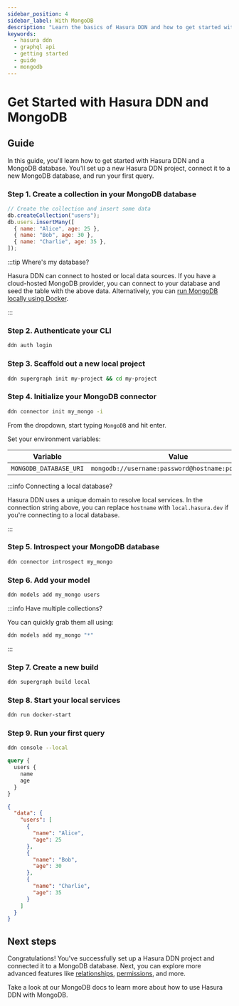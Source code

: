 ```yaml
---
sidebar_position: 4
sidebar_label: With MongoDB
description: "Learn the basics of Hasura DDN and how to get started with a MongoDB database."
keywords:
  - hasura ddn
  - graphql api
  - getting started
  - guide
  - mongodb
---
```



# Get Started with Hasura DDN and MongoDB

<Prereqs />

## Guide

In this guide, you'll learn how to get started with Hasura DDN and a MongoDB database. You'll set up a new Hasura DDN
project, connect it to a new MongoDB database, and run your first query.

### Step 1. Create a collection in your MongoDB database

```js title="First, you'll create a new collection in your MongoDB database:"
// Create the collection and insert some data
db.createCollection("users");
db.users.insertMany([
  { name: "Alice", age: 25 },
  { name: "Bob", age: 30 },
  { name: "Charlie", age: 35 },
]);
```

:::tip Where's my database?

Hasura DDN can connect to hosted or local data sources. If you have a cloud-hosted MongoDB provider, you can connect to
your database and seed the table with the above data. Alternatively, you can
[run MongoDB locally using Docker](https://hub.docker.com/_/mongo).

:::

### Step 2. Authenticate your CLI

```sh title="Before you can create a new Hasura DDN project, you need to authenticate your CLI:"
ddn auth login
```

### Step 3. Scaffold out a new local project

```sh title="Next, you'll create a new Hasura DDN project. Run the following command:"
ddn supergraph init my-project && cd my-project
```

### Step 4. Initialize your MongoDB connector

```sh title="Initialize a new MongoDB connector. Run the following command:"
ddn connector init my_mongo -i
```

From the dropdown, start typing `MongoDB` and hit enter.

Set your environment variables:

| Variable               | Value                                              | Required |
| ---------------------- | -------------------------------------------------- | -------- |
| `MONGODB_DATABASE_URI` | `mongodb://username:password@hostname:port/dbname` | Yes      |

:::info Connecting a local database?

Hasura DDN uses a unique domain to resolve local services. In the connection string above, you can replace `hostname`
with `local.hasura.dev` if you're connecting to a local database.

:::

### Step 5. Introspect your MongoDB database

```sh title="Next, you'll introspect your MongoDB database:"
ddn connector introspect my_mongo
```

### Step 6. Add your model

```sh title="Now, you'll track the collections in your MongoDB database:"
ddn models add my_mongo users
```

:::info Have multiple collections?

You can quickly grab them all using:

```sh
ddn models add my_mongo "*"
```

:::

### Step 7. Create a new build

```sh title="Next, you'll create a new build:"
ddn supergraph build local
```

### Step 8. Start your local services

```sh title="Start your local Hasura DDN Engine and MongoDB connector:"
ddn run docker-start
```

### Step 9. Run your first query

```sh title="Open your local console:"
ddn console --local
```

```graphql title="And, if you write a query like this:"
query {
  users {
    name
    age
  }
}
```

```json title=You'll get a response like this:
{
  "data": {
    "users": [
      {
        "name": "Alice",
        "age": 25
      },
      {
        "name": "Bob",
        "age": 30
      },
      {
        "name": "Charlie",
        "age": 35
      }
    ]
  }
}
```

## Next steps

Congratulations! You've successfully set up a Hasura DDN project and connected it to a MongoDB database. Next, you can
explore more advanced features like [relationships](/supergraph-modeling/relationships.mdx),
[permissions](/supergraph-modeling/permissions.mdx), and more.

Take a look at our MongoDB docs to learn more about how to use Hasura DDN with MongoDB.
